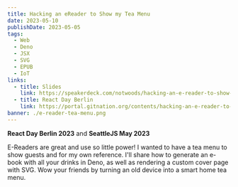 ```yaml
---
title: Hacking an eReader to Show my Tea Menu
date: 2023-05-10
publishDate: 2023-05-05
tags:
  - Web
  - Deno
  - JSX
  - SVG
  - EPUB
  - IoT
links:
  - title: Slides
    link: https://speakerdeck.com/notwoods/hacking-an-e-reader-to-show-my-tea-menu
  - title: React Day Berlin
    link: https://portal.gitnation.org/contents/hacking-an-e-reader-to-show-my-tea-menu-with-jsx
banner: ./e-reader-tea-menu.png
---
```



**React Day Berlin 2023** and **SeattleJS May 2023**

E-Readers are great and use so little power! I wanted to have a tea menu to show guests and for my own reference. I'll share how to generate an e-book with all your drinks in Deno, as well as rendering a custom cover page with SVG. Wow your friends by turning an old device into a smart home tea menu.

<Viemo id="888246169" />
